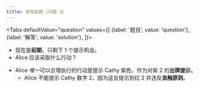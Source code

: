 ```yaml
---
title: 游戏前期（问题 3）
---
```



<BeginnersGuideProgress id="early-game-question-3" />

<Tabs
  defaultValue="question"
  values={[
    {label: '题目', value: 'question'},
    {label: '解答', value: 'solution'},
  ]}>
<TabItem value="question">

- 现在是**前期**。只剩下 1 个提示机会。
- Alice 应该采取什么行动？

</TabItem>
<TabItem value="solution">

- Alice <Em>唯一</Em>可以合理执行的行动是提示 Cathy 紫色，作为对紫 2 的**出牌提示**。
  - Alice 不能提示 Cathy 数字 2，因为这会提示到红 2 并违反**良触原则**。

</TabItem>
</Tabs>

<EarlyGameQuestion3 />
